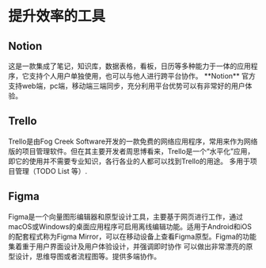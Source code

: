 
# 提升效率的工具

## Notion

<AppCard picOrgin="https://pbs.twimg.com/profile_images/1336132973502976000/qqrNWDeP_400x400.jpg" appName="Notion" website="https://notion.so" twitter="https://img.shields.io/twitter/follow/NotionHQ?style=social">
    这是一款集成了笔记，知识库，数据表格，看板，日历等多种能力于一体的应用程序，它支持个人用户单独使用，也可以与他人进行跨平台协作。
</AppCard>

<Callout>
    **Notion** 官方支持web端，pc端，移动端三端同步，充分利用平台优势可以有非常好的用户体验。
</Callout>

## Trello

<AppCard picOrgin="https://pbs.twimg.com/profile_images/1361722806694785027/UY7DlO0a_400x400.png" appName="Trello" website="https://trello.com/" twitter="https://img.shields.io/twitter/follow/trello?style=social">
    Trello是由Fog Creek Software开发的一款免费的网络应用程序，常用来作为网络版的项目管理软件。但在其主要开发者周思博看来，Trello是一个“水平化”应用，即它的使用并不需要专业知识，各行各业的人都可以找到Trello的用途。
</AppCard>

<Callout>
    多用于项目管理（TODO List 等）.
</Callout>

## Figma

<AppCard picOrgin="https://pbs.twimg.com/profile_images/1457795334814326785/51T6idIA_400x400.png" appName="Figma" website="https://www.figma.com/" twitter="https://img.shields.io/twitter/follow/figma?style=social">
    Figma是一个向量图形编辑器和原型设计工具，主要基于网页进行工作，通过macOS或Windows的桌面应用程序可启用离线编辑功能。适用于Android和iOS的配套程式称为Figma Mirror，可以在移动设备上查看Figma原型。Figma的功能集着重于用户界面设计及用户体验设计，并强调即时协作
</AppCard>

<Callout>
    可以做出非常漂亮的原型设计，思维导图或者流程图等。提供多端协作。
</Callout>
